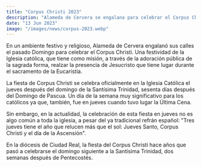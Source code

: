 ```yaml
---
title: "Corpus Christi 2023"
description: "Alameda de Cervera se engalana para celebrar el Corpus Christi con un procesion llena de fe y tradición."
date: "13 Jun 2023"
image: "/images/news/corpus-2023.webp"
---
```


En un ambiente festivo y religioso, Alameda de Cervera engalanó sus calles el pasado Domingo para celebrar el Corpus Christi. Una festividad de la Iglesia católica, que tiene como misión, a través de la adoración pública de la sagrada forma, realzar la presencia de Jesucristo que tiene lugar durante el sacramento de la Eucaristía.


La fiesta de Corpus Christi se celebra oficialmente en la Iglesia Católica el jueves después del domingo de la Santísima Trinidad, sesenta días después del Domingo de Pascua. Un día de la semana muy significativo para los católicos ya que, también, fue en jueves cuando tuvo lugar la Última Cena.

Sin embargo, en la actualidad, la celebración de esta fiesta en jueves no es algo común a toda la iglesia, a pesar del ya tradicional refrán español: "Tres jueves tiene el año que relucen más que el sol: Jueves Santo, Corpus Christi y el día de la Ascensión".

En la diócesis de Ciudad Real, la fiesta del Corpus Christi hace años que pasó a celebrarse el domingo siguiente a la Santísima Trinidad, dos semanas después de Pentecostés.


<Gallery folder='corpus-christi-2023'/>